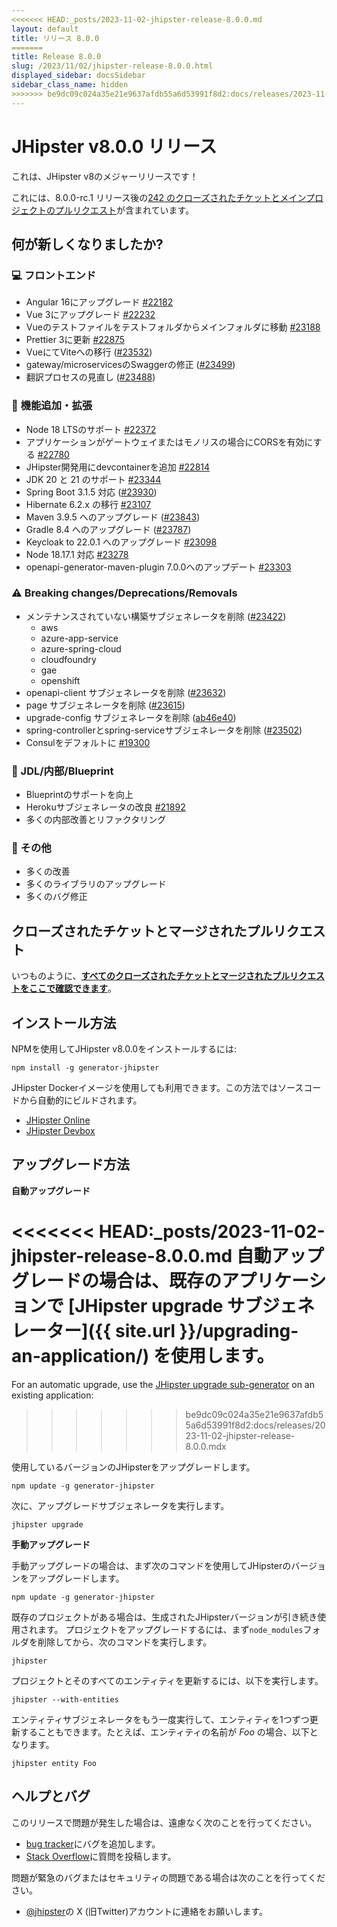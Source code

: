 ```yaml
---
<<<<<<< HEAD:_posts/2023-11-02-jhipster-release-8.0.0.md
layout: default
title: リリース 8.0.0
=======
title: Release 8.0.0
slug: /2023/11/02/jhipster-release-8.0.0.html
displayed_sidebar: docsSidebar
sidebar_class_name: hidden
>>>>>>> be9dc09c024a35e21e9637afdb55a6d53991f8d2:docs/releases/2023-11-02-jhipster-release-8.0.0.mdx
---
```


# JHipster v8.0.0 リリース

これは、JHipster v8のメジャーリリースです！

これには、8.0.0-rc.1 リリース後の[242 のクローズされたチケットとメインプロジェクトのプルリクエスト](https://github.com/jhipster/generator-jhipster/issues?q=is:closed+milestone:8.0.0)が含まれています。

## 何が新しくなりましたか?

### :computer: フロントエンド

- Angular 16にアップグレード [#22182](https://github.com/jhipster/generator-jhipster/pull/22182)
- Vue 3にアップグレード [#22232](https://github.com/jhipster/generator-jhipster/pull/22232)
- Vueのテストファイルをテストフォルダからメインフォルダに移動 [#23188](https://github.com/jhipster/generator-jhipster/pull/23188)
- Prettier 3に更新 [#22875](https://github.com/jhipster/generator-jhipster/pull/22875)
- VueにてViteへの移行 ([#23532](https://github.com/jhipster/generator-jhipster/pull/23532))
- gateway/microservicesのSwaggerの修正 ([#23499](https://github.com/jhipster/generator-jhipster/pull/23499))
- 翻訳プロセスの見直し ([#23488](https://github.com/jhipster/generator-jhipster/pull/23488))

### :gem: 機能追加・拡張

- Node 18 LTSのサポート [#22372](https://github.com/jhipster/generator-jhipster/pull/22372)
- アプリケーションがゲートウェイまたはモノリスの場合にCORSを有効にする [#22780](https://github.com/jhipster/generator-jhipster/pull/22780)
- JHipster開発用にdevcontainerを追加 [#22814](https://github.com/jhipster/generator-jhipster/pull/22814)
- JDK 20 と 21 のサポート [#23344](https://github.com/jhipster/generator-jhipster/pull/23344)
- Spring Boot 3.1.5 対応 ([#23930](https://github.com/jhipster/generator-jhipster/pull/23930))
- Hibernate 6.2.x の移行 [#23107](https://github.com/jhipster/generator-jhipster/pull/23107)
- Maven 3.9.5 へのアップグレード ([#23843](https://github.com/jhipster/generator-jhipster/pull/23843))
- Gradle 8.4 へのアップグレード ([#23787](https://github.com/jhipster/generator-jhipster/pull/23787))
- Keycloak to 22.0.1 へのアップグレード [#23098](https://github.com/jhipster/generator-jhipster/pull/23098)
- Node 18.17.1 対応 [#23278](https://github.com/jhipster/generator-jhipster/pull/23278)
- openapi-generator-maven-plugin 7.0.0へのアップデート [#23303](https://github.com/jhipster/generator-jhipster/pull/23303)

### :warning: Breaking changes/Deprecations/Removals

- メンテナンスされていない構築サブジェネレータを削除 ([#23422](https://github.com/jhipster/generator-jhipster/pull/23422))
  - aws
  - azure-app-service
  - azure-spring-cloud
  - cloudfoundry
  - gae
  - openshift
- openapi-client サブジェネレータを削除 ([#23632](https://github.com/jhipster/generator-jhipster/pull/23632))
- page サブジェネレータを削除 ([#23615](https://github.com/jhipster/generator-jhipster/pull/23615))
- upgrade-config サブジェネレータを削除 ([ab46e40](https://github.com/jhipster/generator-jhipster/commit/ab46e40d7013e68a1d82d3578d62a7c29f5b466e))
- spring-controllerとspring-serviceサブジェネレータを削除 ([#23502](https://github.com/jhipster/generator-jhipster/pull/23502))
- Consulをデフォルトに [#19300](https://github.com/jhipster/generator-jhipster/issues/19300)

### :paw_prints: JDL/内部/Blueprint

- Blueprintのサポートを向上
- Herokuサブジェネレータの改良 [#21892](https://github.com/jhipster/generator-jhipster/pull/21892)
- 多くの内部改善とリファクタリング

### :scroll: その他

- 多くの改善
- 多くのライブラリのアップグレード
- 多くのバグ修正

## クローズされたチケットとマージされたプルリクエスト

いつものように、**[すべてのクローズされたチケットとマージされたプルリクエストをここで確認できます](https://github.com/jhipster/generator-jhipster/issues?q=is:closed+milestone:8.0.0)**。

## インストール方法

NPMを使用してJHipster v8.0.0をインストールするには:

    npm install -g generator-jhipster

JHipster Dockerイメージを使用しても利用できます。この方法ではソースコードから自動的にビルドされます。

- [JHipster Online](https://start.jhipster.tech)
- [JHipster Devbox](https://github.com/jhipster/jhipster-devbox)

## アップグレード方法

**自動アップグレード**

<<<<<<< HEAD:_posts/2023-11-02-jhipster-release-8.0.0.md
自動アップグレードの場合は、既存のアプリケーションで [JHipster upgrade サブジェネレーター]({{ site.url }}/upgrading-an-application/) を使用します。
=======
For an automatic upgrade, use the [JHipster upgrade sub-generator](/upgrading-an-application/) on an existing application:
>>>>>>> be9dc09c024a35e21e9637afdb55a6d53991f8d2:docs/releases/2023-11-02-jhipster-release-8.0.0.mdx

使用しているバージョンのJHipsterをアップグレードします。

```
npm update -g generator-jhipster
```

次に、アップグレードサブジェネレータを実行します。

```
jhipster upgrade
```

**手動アップグレード**

手動アップグレードの場合は、まず次のコマンドを使用してJHipsterのバージョンをアップグレードします。

```
npm update -g generator-jhipster
```

既存のプロジェクトがある場合は、生成されたJHipsterバージョンが引き続き使用されます。
プロジェクトをアップグレードするには、まず`node_modules`フォルダを削除してから、次のコマンドを実行します。

```
jhipster
```

プロジェクトとそのすべてのエンティティを更新するには、以下を実行します。

```
jhipster --with-entities
```

エンティティサブジェネレータをもう一度実行して、エンティティを1つずつ更新することもできます。たとえば、エンティティの名前が _Foo_ の場合、以下となります。

```
jhipster entity Foo
```

## ヘルプとバグ

このリリースで問題が発生した場合は、遠慮なく次のことを行ってください。

- [bug tracker](https://github.com/jhipster/generator-jhipster/issues?state=open)にバグを追加します。
- [Stack Overflow](http://stackoverflow.com/tags/jhipster/info)に質問を投稿します。

問題が緊急のバグまたはセキュリティの問題である場合は次のことを行ってください。

- [@jhipster](https://twitter.com/jhipster)の X (旧Twitter)アカウントに連絡をお願いします。
